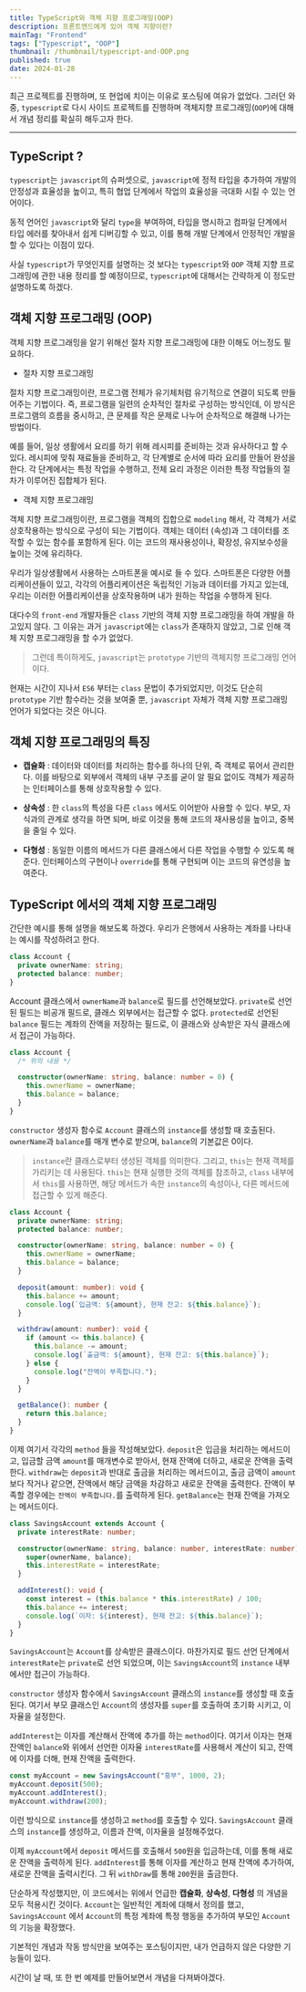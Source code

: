 ```yaml
---
title: TypeScript와 객체 지향 프로그래밍(OOP)
description: 프론트엔드에게 있어 객체 지향이란?
mainTag: "Frontend"
tags: ["Typescript", "OOP"]
thumbnail: /thumbnail/typescript-and-OOP.png
published: true
date: 2024-01-28
---
```


최근 프로젝트를 진행하며, 또 현업에 치이는 이유로 포스팅에 여유가 없었다.
그러던 와중, `typescript`로 다시 사이드 프로젝트를 진행하며 객체지향 프로그래밍(`OOP`)에 대해서 개념 정리를 확실히 해두고자 한다.

---

## TypeScript ?

`typescript`는 `javascript`의 슈퍼셋으로, `javascript`에 정적 타입을 추가하여 개발의 안정성과 효율성을 높이고,
특히 협업 단계에서 작업의 효율성을 극대화 시킬 수 있는 언어이다.

동적 언어인 `javascript`와 달리 `type`을 부여하여, 타입을 명시하고 컴파일 단계에서 타입 에러를 찾아내서 쉽게 디버깅할 수 있고,
이를 통해 개발 단계에서 안정적인 개발을 할 수 있다는 이점이 있다.

사실 `typescript`가 무엇인지를 설명하는 것 보다는 `typescript`와 `OOP` 객체 지향 프로그래밍에 관한 내용 정리를 할 예정이므로,
`typescript`에 대해서는 간략하게 이 정도만 설명하도록 하겠다.

## 객체 지향 프로그래밍 (OOP)

객체 지향 프로그래밍을 알기 위해선 절차 지향 프로그래밍에 대한 이해도 어느정도 필요하다.

- 절차 지향 프로그래밍

절차 지향 프로그래밍이란, 프로그램 전체가 유기체처럼 유기적으로 연결이 되도록 만들어주는 기법이다.
즉, 프로그램을 일련의 순차적인 절차로 구성하는 방식인데,
이 방식은 프로그램의 흐름을 중시하고, 큰 문제를 작은 문제로 나누어 순차적으로 해결해 나가는 방법이다.

예를 들어, 일상 생활에서 요리를 하기 위해 레시피를 준비하는 것과 유사하다고 할 수 있다.
레시피에 맞춰 재료들을 준비하고, 각 단계별로 순서에 따라 요리를 만들어 완성을 한다.
각 단계에서는 특정 작업을 수행하고, 전체 요리 과정은 이러한 특정 작업들의 절차가 이루어진 집합체가 된다.

- 객체 지향 프로그래밍

객체 지향 프로그래밍이란, 프로그램을 객체의 집합으로 `modeling` 해서, 각 객체가 서로 상호작용하는 방식으로 구성이 되는 기법이다.
객체는 데이터 (속성)과 그 데이터를 조작할 수 있는 함수를 포함하게 된다.
이는 코드의 재사용성이나, 확장성, 유지보수성을 높이는 것에 유리하다.

우리가 일상생활에서 사용하는 스마트폰을 예시로 들 수 있다.
스마트폰은 다양한 어플리케이션들이 있고, 각각의 어플리케이션은 독립적인 기능과 데이터를 가지고 있는데,
우리는 이러한 어플리케이션을 상호작용하며 내가 원하는 작업을 수행하게 된다.

대다수의 `front-end` 개발자들은 `class` 기반의 객체 지향 프로그래밍을 하여 개발을 하고있지 않다.
그 이유는 과거 `javascript`에는 `class`가 존재하지 않았고, 그로 인해 객체 지향 프로그래밍을 할 수가 없었다.

> 그런데 특이하게도, `javascript`는 `prototype` 기반의 객체지향 프로그래밍 언어이다.

현재는 시간이 지나서 `ES6` 부터는 `class` 문법이 추가되었지만, 이것도 단순히 `prototype` 기반 함수라는 것을 보여줄 뿐, `javascript` 자체가 객체 지향 프로그래밍 언어가 되었다는 것은 아니다.

## 객체 지향 프로그래밍의 특징

- **캡슐화** : 데이터와 데이터를 처리하는 함수를 하나의 단위, 즉 객체로 묶어서 관리한다.
  이를 바탕으로 외부에서 객체의 내부 구조를 굳이 알 필요 없이도 객체가 제공하는 인터페이스를 통해 상호작용할 수 있다.

- **상속성** : 한 `class`의 특성을 다른 `class` 에서도 이어받아 사용할 수 있다.
  부모, 자식과의 관계로 생각을 하면 되며, 바로 이것을 통해 코드의 재사용성을 높이고, 중복을 줄일 수 있다.

- **다형성** : 동일한 이름의 메서드가 다른 클래스에서 다른 작업을 수행할 수 있도록 해준다.
  인터페이스의 구현이나 `override`를 통해 구현되며 이는 코드의 유연성을 높여준다.

## TypeScript 에서의 객체 지향 프로그래밍

간단한 예시를 통해 설명을 해보도록 하겠다.
우리가 은행에서 사용하는 계좌를 나타내는 예시를 작성하려고 한다.

```ts
class Account {
  private ownerName: string;
  protected balance: number;
}
```

Account 클래스에서 `ownerName`과 `balance`로 필드를 선언해보았다.
`private`로 선언된 필드는 비공개 필드로, 클래스 외부에서는 접근할 수 없다.
`protected`로 선언된 `balance` 필드는 계좌의 잔액을 저장하는 필드로, 이 클래스와 상속받은 자식 클래스에서 접근이 가능하다.

```ts
class Account {
  /* 위의 내용 */

  constructor(ownerName: string, balance: number = 0) {
    this.ownerName = ownerName;
    this.balance = balance;
  }
}
```

`constructor` 생성자 함수로 `Account` 클래스의 `instance`를 생성할 때 호출된다.
`ownerName`과 `balance`를 매개 변수로 받으며, `balance`의 기본값은 0이다.

> `instance`란 클래스로부터 생성된 객체를 의미한다.
> 그리고, `this`는 현재 객체를 가리키는 데 사용된다.
> `this`는 현재 실행한 것의 객체를 참조하고, `class` 내부에서 `this`를 사용하면, 해당 메서드가 속한 `instance`의 속성이나, 다른 메서드에 접근할 수 있게 해준다.

```ts
class Account {
  private ownerName: string;
  protected balance: number;

  constructor(ownerName: string, balance: number = 0) {
    this.ownerName = ownerName;
    this.balance = balance;
  }

  deposit(amount: number): void {
    this.balance += amount;
    console.log(`입금액: ${amount}, 현재 잔고: ${this.balance}`);
  }

  withdraw(amount: number): void {
    if (amount <= this.balance) {
      this.balance -= amount;
      console.log(`출금액: ${amount}, 현재 잔고: ${this.balance}`);
    } else {
      console.log("잔액이 부족합니다.");
    }
  }

  getBalance(): number {
    return this.balance;
  }
}
```

이제 여기서 각각의 `method` 들을 작성해보았다.
`deposit`은 입금을 처리하는 메서드이고, 입금할 금액 `amount`를 매개변수로 받아서, 현재 잔액에 더하고, 새로운 잔액을 출력한다.
`withdraw`는 `deposit`과 반대로 출금을 처리하는 메서드이고, 출금 금액이 `amount`보다 작거나 같으면, 잔액에서 해당 금액을 차감하고 새로운 잔액을 출력한다.
잔액이 부족할 경우에는 `잔액이 부족합니다.`를 출력하게 된다.
`getBalance`는 현재 잔액을 가져오는 메서드이다.

```ts
class SavingsAccount extends Account {
  private interestRate: number;

  constructor(ownerName: string, balance: number, interestRate: number) {
    super(ownerName, balance);
    this.interestRate = interestRate;
  }

  addInterest(): void {
    const interest = (this.balance * this.interestRate) / 100;
    this.balance += interest;
    console.log(`이자: ${interest}, 현재 잔고: ${this.balance}`);
  }
}
```

`SavingsAccount`는 `Account`를 상속받은 클래스이다.
마찬가지로 필드 선언 단계에서 `interestRate`는 `private`로 선언 되었으며, 이는 `SavingsAccount`의 `instance` 내부에서만 접근이 가능하다.

`constructor` 생성자 함수에서 `SavingsAccount` 클래스의 `instance`를 생성할 때 호출된다.
여기서 부모 클래스인 `Account`의 생성자를 `super`를 호출하여 초기화 시키고, 이자율을 설정한다.

`addInterest`는 이자를 계산해서 잔액에 추가를 하는 `method`이다.
여기서 이자는 현재 잔액인 `balance`와 위에서 선언한 이자율 `interestRate`를 사용해서 계산이 되고,
잔액에 이자를 더해, 현재 잔액을 출력한다.

```ts
const myAccount = new SavingsAccount("흥부", 1000, 2);
myAccount.deposit(500);
myAccount.addInterest();
myAccount.withdraw(200);
```

이런 방식으로 `instance`를 생성하고 `method`를 호출할 수 있다.
`SavingsAccount` 클래스의 `instance`를 생성하고, 이름과 잔액, 이자율을 설정해주었다.

이제 `myAccount`에서 `deposit` 메서드를 호출해서 `500`원을 입금하는데, 이를 통해 새로운 잔액을 출력하게 된다.
`addInterest`를 통해 이자를 계산하고 현재 잔액에 추가하여, 새로운 잔액을 출력시킨다.
그 뒤 `withDraw`를 통해 `200`원을 출금한다.

단순하게 작성했지만, 이 코드에서는 위에서 언급한 **캡슐화**, **상속성**, **다형성** 의 개념을 모두 적용시킨 것이다.
`Account`는 일반적인 계좌에 대해서 정의를 했고, `SavingsAccount` 에서 `Account`의 특정 계좌에 특정 행동을 추가하여 부모인 `Account`의 기능을 확장했다.

기본적인 개념과 작동 방식만을 보여주는 포스팅이지만, 내가 언급하지 않은 다양한 기능들이 있다.

시간이 날 때, 또 한 번 예제를 만들어보면서 개념을 다져봐야겠다.
